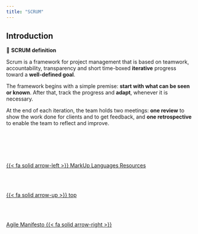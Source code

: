 ```yaml
---
title: "SCRUM"
---
```


## Introduction

:::{.summary}
📘 **SCRUM definition**

Scrum is a framework for project management that is based on teamwork, accountability, transparency and short time-boxed **iterative** progress toward a **well-defined goal**.

The framework begins with a simple premise: **start with what can be seen or known**. After that, track the progress and **adapt**, whenever it is necessary.

At the end of each iteration, the team holds two meetings: **one review** to show the work done for clients and to get feedback, and **one retrospective** to enable the team to reflect and improve.
:::


<!--- navLinks -->
<br><br>
<div class=row>
<br>
<div class='column left previous'>
<br>
[{{< fa solid arrow-left >}} MarkUp Languages Resources](/markup/resources.qmd)
<br>
</div>
<br>
<div class='column center'>
<br>
[{{< fa solid arrow-up >}} top](#top)
<br>
</div>
<br>
<div class='column right next'>
<br>
[Agile Manifesto  {{< fa solid arrow-right >}}](/scrum/agilemanifesto.qmd)
<br>
</div>
<br>
</div>
